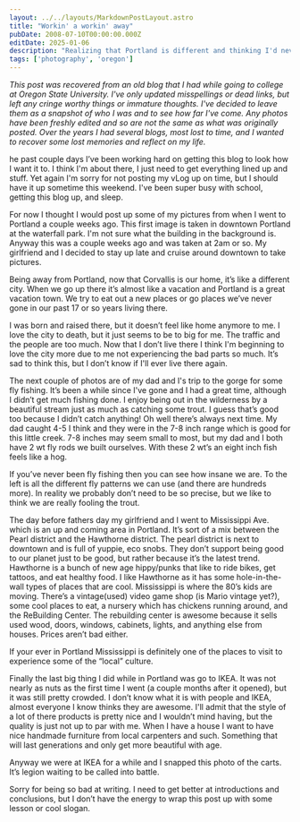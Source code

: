 ```yaml
---
layout: ../../layouts/MarkdownPostLayout.astro
title: "Workin' a workin' away"
pubDate: 2008-07-10T00:00:00.000Z
editDate: 2025-01-06
description: "Realizing that Portland is different and thinking I'd never live there again (Ha!)"
tags: ['photography', 'oregon']
---
```



_This post was recovered from an old blog that I had while going to college at Oregon State University. I've only updated misspellings or dead links, but left any cringe worthy things or immature thoughts. I've decided to leave them as a snapshot of who I was and to see how far I've come. Any photos have been freshly edited and so are not the same as what was originally posted. Over the years I had several blogs, most lost to time, and I wanted to recover some lost memories and reflect on my life._

<DropCap letter='T' />

he past couple days I’ve been working hard on getting this blog to look how I want it to. I think I'm about there, I just need to get everything lined up and stuff. Yet again I'm sorry for not posting my vLog up on time, but I should have it up sometime this weekend. I've been super busy with school, getting this blog up, and sleep.

For now I thought I would post up some of my pictures from when I went to Portland a couple weeks ago. This first image is taken in downtown Portland at the waterfall park. I'm not sure what the building in the background is. Anyway this was a couple weeks ago and was taken at 2am or so. My girlfriend and I decided to stay up late and cruise around downtown to take pictures.

Being away from Portland, now that Corvallis is our home, it’s like a different city. When we go up there it’s almost like a vacation and Portland is a great vacation town. We try to eat out a new places or go places we’ve never gone in our past 17 or so years living there.

I was born and raised there, but it doesn’t feel like home anymore to me. I love the city to death, but it just seems to be to big for me. The traffic and the people are too much. Now that I don’t live there I think I'm beginning to love the city more due to me not experiencing the bad parts so much. It’s sad to think this, but I don’t know if I'll ever live there again.

The next couple of photos are of my dad and I's trip to the gorge for some fly fishing. It’s been a while since I've gone and I had a great time, although I didn’t get much fishing done. I enjoy being out in the wilderness by a beautiful stream just as much as catching some trout. I guess that’s good too because I didn’t catch anything! Oh well there’s always next time. My dad caught 4-5 I think and they were in the 7-8 inch range which is good for this little creek. 7-8 inches may seem small to most, but my dad and I both have 2 wt fly rods we built ourselves. With these 2 wt’s an eight inch fish feels like a hog.

If you’ve never been fly fishing then you can see how insane we are. To the left is all the different fly patterns we can use (and there are hundreds more). In reality we probably don’t need to be so precise, but we like to think we are really fooling the trout.

The day before fathers day my girlfriend and I went to Mississippi Ave. which is an up and coming area in Portland. It’s sort of a mix between the Pearl district and the Hawthorne district. The pearl district is next to downtown and is full of yuppie, eco snobs. They don’t support being good to our planet just to be good, but rather because it’s the latest trend. Hawthorne is a bunch of new age hippy/punks that like to ride bikes, get tattoos, and eat healthy food. I like Hawthorne as it has some hole-in-the-wall types of places that are cool. Mississippi is where the 80’s kids are moving. There’s a vintage(used) video game shop (is Mario vintage yet?), some cool places to eat, a nursery which has chickens running around, and the ReBuilding Center. The rebuilding center is awesome because it sells used wood, doors, windows, cabinets, lights, and anything else from houses. Prices aren’t bad either.

If your ever in Portland Mississippi is definitely one of the places to visit to experience some of the “local” culture.

Finally the last big thing I did while in Portland was go to IKEA. It was not nearly as nuts as the first time I went (a couple months after it opened), but it was still pretty crowded. I don’t know what it is with people and IKEA, almost everyone I know thinks they are awesome. I'll admit that the style of a lot of there products is pretty nice and I wouldn’t mind having, but the quality is just not up to par with me. When I have a house I want to have nice handmade furniture from local carpenters and such. Something that will last generations and only get more beautiful with age.

Anyway we were at IKEA for a while and I snapped this photo of the carts. It’s legion waiting to be called into battle.

Sorry for being so bad at writing. I need to get better at introductions and conclusions, but I don’t have the energy to wrap this post up with some lesson or cool slogan.

